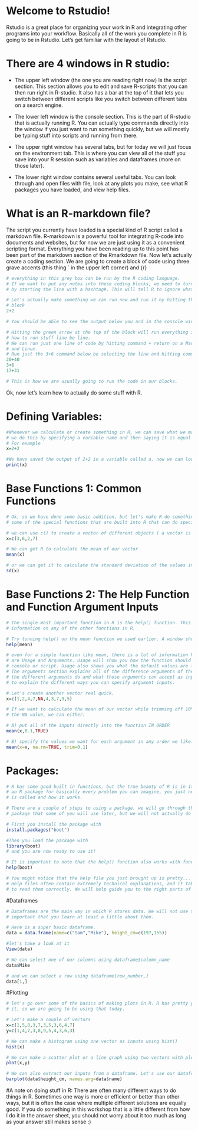 # Welcome to Rstudio! 
Rstudio is a great place for organizing your work in R and integrating other programs into your workflow. Basically all of the work you complete in R is going to be in Rstudio. Let's get familiar with the layout of Rstudio.

# There are 4 windows in R studio: 
- The upper left window (the one you are reading right now) Is the script section. This section allows you to edit and save R-scripts that you can then run right in R-studio. It also has a bar at the top of it that lets you switch between different scripts like you switch between different tabs on a search engine. 

- The lower left window is the console section. This is the part of R-studio that is actually  running R. You can actually type commands directly into the window if you just want to run something quickly, but we will mostly be typing stuff into scripts and running from there.  

- The upper right window has several tabs, but for today we will just focus on the environment tab. This is where you can view all of the stuff you save into your R session such as variables and dataframes (more on those later).

- The lower right window contains several useful tabs. You can look through and open files with file, look at any plots you make, see what R packages you have loaded, and view help files. 

# What is an R-markdown file?
The script you currently have loaded is a special kind of R script called a markdown file. R-markdown is a powerful tool for integrating R-code into documents and websites, but for now we are just using it as a convenient scripting format. 
Everything you have been reading up to this point has been part of the markdown section of the Rmarkdown file. Now let's actually create a coding section. We are going to create a block of code using three grave accents (this thing ` in the upper left corner) and {r}
```r
# everything in this grey box can be run by the R coding language. 
# If we want to put any notes into these coding blocks, we need to turn them into comments 
# by starting the line with a hashtag#. This will tell R to ignore whatever else is in the line. 

# Let's actually make something we can run now and run it by hitting the green arrow at the top of the 
# block
2+2

# You should be able to see the output below you and in the console window. 
```
```r
# Hitting the green arrow at the top of the block will run everything in the block, but let's figure out 
# how to run stuff line be line. 
# We can run just one line of code by hitting command + return on a Mac or control + enter for Windows 
# and Linux. 
# Run just the 3+6 command below be selecting the line and hitting command+enter.  
20+40
3+6
17+31

# This is how we are usually going to run the code in our blocks. 
```
Ok, now let's learn how to actually do some stuff with R. 

# Defining Variables:
```r
#Whenever we calculate or create something in R, we can save what we made as a variable to be used later.
# we do this by specifying a variable name and then saying it is equal to something we make. 
# For example
x=2+2

#We have saved the output of 2+2 in a variable called a, now we can look at the variable using print()
print(x)
```

# Base Functions 1: Common Functions
```r
# Ok, so we have done some basic addition, but let's make R do something more interesting. let's look at 
# some of the special functions that are built into R that can do special tasks. 

# we can use c() to create a vector of different objects ( a vector is like a list)
x=c(3,6,2,7)

# We can get R to calculate the mean of our vector
mean(x)

# or we can get it to calculate the standard deviation of the values in our vector.
sd(x)
```

# Base Functions 2: The Help Function and Function Argument Inputs
```r
# The single most important function in R is the help() function. This can be used to get 
# information on any of the other functions in R. 

# Try tunning help() on the mean function we used earlier. A window should pop up on the lower right
help(mean)

# even for a simple function like mean, there is a lot of information here. The most important sections 
# are Usage and Arguments. Usage will show you how the function should look when it is typed into the 
# console or script. Usage also shows you what the default values are for each argument. 
# The arguments section explains all of the difference arguments of the function. It explains to you what
# the different arguments do and what those arguments can accept as inputs. This is probably a good time 
# to explain the different ways you can specify argument inputs. 

# Let's create another vector real quick. 
x=c(1,2,4,7,NA,4,3,7,9,5)

# If we want to calculate the mean of our vector while trimming off 10% of the observations and removing 
# the NA value, we can either:

# A) put all of the inputs directly into the function IN ORDER
mean(x,0.1,TRUE)

# B) specify the values we want for each argument in any order we like.
mean(x=x, na.rm=TRUE, trim=0.1)
```

# Packages:
```r
# R has some good built in functions, but the true beauty of R is in its open-source packages. There is 
# an R package for basically every problem you can imagine, you just need to figure out what the package 
# is called and how it works.

# There are a couple of steps to using a package. we will go through these steps for the boot 
# package that some of you will use later, but we will not actually do anything with boot yet.

# First you install the package with 
install.packages("boot")

#Then you load the package with
library(boot)
# and you are now ready to use it!

# It is important to note that the help() function also works with functions from packages!
help(boot)

# You might notice that the help file you just brought up is pretty... complicated. 
# Help files often contain extremely technical explanations, and it takes practice to learn how 
# to read them correctly. We will help guide you to the right parts of the help files in the workshop
```

#Dataframes
```r
# Dataframes are the main way in which R stores data. We will not use them too much today, but it is 
# important that you learn at least a little about them. 

# Here is a super basic dataframe.
data = data.frame(name=c("Sam","Mike"), height_cm=c(197,155))

#let's take a look at it
View(data)

# We can select one of our columns using dataframe$column_name
data$Mike

# and we can select a row using dataframe[row_number,]
data[1,]
```

#Plotting 
```r
# let's go over some of the basics of making plots in R. R has pretty good plotting software built into 
# it, so we are going to be using that today.

# Let's make a couple of vectors
x=c(1,5,8,3,7,3,5,3,6,4,7)
y=c(1,4,7,3,8,9,5,4,3,6,3)

# We can make a histogram using one vector as inputs using hist()
hist(x)

# We can make a scatter plot or a line graph using two vectors with plot()
plot(x,y)

# We can also extract our inputs from a dataframe. Let's use our dataframe to make a barplot.
barplot(data$height_cm, names.arg=data$name)
```
#A note on doing stuff in R:
There are often many different ways to do things in R. Sometimes one way is more or efficient or better than other ways, but it is often the case where multiple different solutions are equally good. If you do something in this workshop that is a little different from how I do it in the answer sheet, you should not worry about it too much as long as your answer still makes sense :) 



